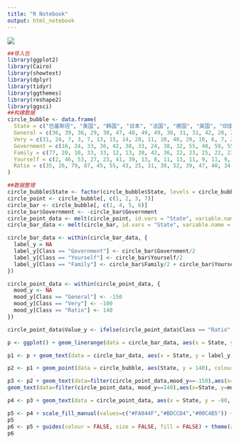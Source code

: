 ```yaml
---
title: "R Notebook"
output: html_notebook
---
```


<img src = "fig1.png">

```r
##导入包
library(ggplot2)
library(Cairo)
library(showtext)
library(dplyr)
library(tidyr)
library(ggthemes)
library(reshape2)
library(ggsci)
##构建数据
circle_bubble <- data.frame(
  State = c("巴基斯坦", "美国", "韩国", "日本", "法国", "德国", "英国", "印度尼西亚", "巴西", "墨西哥", "西班牙", "南非", "肯尼亚", "阿根廷", "土耳其", "埃及", "中国", "意大利", "以色列", "俄罗斯"),
  General = c(36, 39, 36, 29, 30, 47, 40, 49, 49, 30, 31, 31, 42, 28, 29, 30, 59, 21, 25, 15),
  Very = c(31, 24, 7, 3, 7, 13, 15, 14, 28, 11, 10, 40, 29, 10, 6, 7, 20, 2, 16, 5),
  Government = c(16, 24, 33, 36, 42, 38, 33, 24, 38, 32, 55, 40, 59, 55, 42, 51, 47, 56, 61, 63),
  Family = c(77, 20, 10, 33, 33, 12, 13, 38, 42, 36, 22, 23, 25, 22, 23, 22, 20, 20,8 ,10),
  Yourself = c(2, 46, 53, 27, 23, 41, 39, 13, 8, 11, 13, 11, 9, 11, 9, 9, 9, 7, 11, 8),
  Ratio = c(35, 26, 79, 87, 45, 55, 43, 25, 31, 30, 52, 39, 47, 40, 34, 23, 67, 41, 43, 42)
)
```

```r
##数据整理
circle_bubble$State <- factor(circle_bubble$State, levels = circle_bubble$State)
circle_point <- circle_bubble[, c(1, 2, 3, 7)]
circle_bar <- circle_bubble[, c(1, 4, 5, 6)]
circle_bar$Government <- -circle_bar$Government
circle_point_data <- melt(circle_point, id.vars = "State", variable.name = "Class", value.name = "Value")
circle_bar_data <- melt(circle_bar, id.vars = "State", variable.name = "Class", value.name = "Value")

circle_bar_data <- within(circle_bar_data, {
  label_y = NA
  label_y[Class == "Government"] <- circle_bar$Government/2
  label_y[Class == "Yourself"] <- circle_bar$Yourself/2
  label_y[Class == "Family"] <- circle_bar$Family/2 + circle_bar$Yourself
})

circle_point_data <- within(circle_point_data, {
  mood_y <- NA
  mood_y[Class == "General"] <- -150
  mood_y[Class == "Very"] <- -100
  mood_y[Class == "Ratio"] <- 140
})

circle_point_data$Value_y <- ifelse(circle_point_data$Class == "Ratio", circle_point_data$Value, circle_point_data$Value*0.3)
```


```r
p <- ggplot() + geom_linerange(data = circle_bar_data, aes(x = State, ymin = -250, ymax = 150), colour = "#D8E5F2", size = 0.25, alpha = 0.7) + geom_col(data = circle_bar_data, aes(x = State, y = Value, fill = Class), width = 1, size = 0.25) + theme(text = element_text(family = "STHeiti")) 

p1 <- p + geom_text(data = circle_bar_data, aes(x = State, y = label_y, label = Value), colour = "white", size = 4, family = "Times")

p2 <- p1 + geom_point(data = circle_bubble, aes(State, y = 140), colour = "#FEFCD3", size = 40, alpha = 0.8) + geom_point(data = circle_point_data, aes(x = State, y = mood_y, colour = Class, size = Value_y))

p3 <- p2 + geom_text(data=filter(circle_point_data,mood_y==-150),aes(x=State,y=mood_y,label=Value), colour="#AA1A66",size=4) + geom_text(data=filter(circle_point_data, mood_y==-100),aes(x=State, y=mood_y, label=Value), colour="#A31067", size=4)+
geom_text(data=filter(circle_point_data, mood_y==140),aes(x=State, y=mood_y, label=Value), colour="#F29E4A", size=5)

p4 <- p3 + geom_text(data = circle_point_data, aes(x = State, y = -80, label = State), family = "STKaiti")

p5 <- p4 + scale_fill_manual(values=c("#FA844F","#BDCCD4","#00C4B5")) + scale_colour_manual(values=c("#FAC0A1","#F35C57","#FBEB1B")) + scale_size_area(max_size=34) +  coord_polar()
p5
p6 <- p5 + guides(colour = FALSE, size = FALSE, fill = FALSE) + theme(axis.text.x = element_blank())
p6
```

